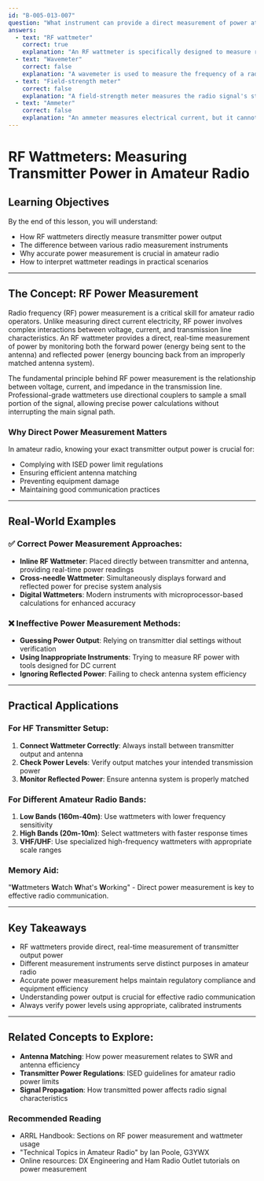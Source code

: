 ```yaml
---
id: "B-005-013-007"
question: "What instrument can provide a direct measurement of power at the output of a transmitter?"
answers:
  - text: "RF wattmeter"
    correct: true
    explanation: "An RF wattmeter is specifically designed to measure radio frequency power directly at the transmitter output by measuring the voltage and current in the transmission line. It provides a real-time, direct measurement of forward and reflected power, allowing amateur radio operators to verify their transmitter's output power and ensure efficient antenna matching."
  - text: "Wavemeter"
    correct: false
    explanation: "A wavemeter is used to measure the frequency of a radio signal, not its power output. It helps operators verify their transmitting frequency and ensure they're operating within their authorized band, but it cannot provide any direct information about the transmitter's power level."
  - text: "Field-strength meter"
    correct: false
    explanation: "A field-strength meter measures the radio signal's strength at a distance from the antenna, which is an indirect measurement. While it can indicate relative signal strength, it does not provide a direct, precise measurement of the transmitter's output power at the source."
  - text: "Ammeter"
    correct: false
    explanation: "An ammeter measures electrical current, but it cannot directly translate current into radio frequency power output. While current is a component of power calculation, an ammeter alone does not provide a comprehensive or accurate measurement of RF power at a transmitter's output."
---
```


# RF Wattmeters: Measuring Transmitter Power in Amateur Radio

## Learning Objectives
By the end of this lesson, you will understand:
- How RF wattmeters directly measure transmitter power output
- The difference between various radio measurement instruments
- Why accurate power measurement is crucial in amateur radio
- How to interpret wattmeter readings in practical scenarios

---

## The Concept: RF Power Measurement

Radio frequency (RF) power measurement is a critical skill for amateur radio operators. Unlike measuring direct current electricity, RF power involves complex interactions between voltage, current, and transmission line characteristics. An RF wattmeter provides a direct, real-time measurement of power by monitoring both the forward power (energy being sent to the antenna) and reflected power (energy bouncing back from an improperly matched antenna system).

The fundamental principle behind RF power measurement is the relationship between voltage, current, and impedance in the transmission line. Professional-grade wattmeters use directional couplers to sample a small portion of the signal, allowing precise power calculations without interrupting the main signal path.

### Why Direct Power Measurement Matters

In amateur radio, knowing your exact transmitter output power is crucial for:
- Complying with ISED power limit regulations
- Ensuring efficient antenna matching
- Preventing equipment damage
- Maintaining good communication practices

---

## Real-World Examples

### ✅ Correct Power Measurement Approaches:
- **Inline RF Wattmeter**: Placed directly between transmitter and antenna, providing real-time power readings
- **Cross-needle Wattmeter**: Simultaneously displays forward and reflected power for precise system analysis
- **Digital Wattmeters**: Modern instruments with microprocessor-based calculations for enhanced accuracy

### ❌ Ineffective Power Measurement Methods:
- **Guessing Power Output**: Relying on transmitter dial settings without verification
- **Using Inappropriate Instruments**: Trying to measure RF power with tools designed for DC current
- **Ignoring Reflected Power**: Failing to check antenna system efficiency

---

## Practical Applications

### For HF Transmitter Setup:
1. **Connect Wattmeter Correctly**: Always install between transmitter output and antenna
2. **Check Power Levels**: Verify output matches your intended transmission power
3. **Monitor Reflected Power**: Ensure antenna system is properly matched

### For Different Amateur Radio Bands:
1. **Low Bands (160m-40m)**: Use wattmeters with lower frequency sensitivity
2. **High Bands (20m-10m)**: Select wattmeters with faster response times
3. **VHF/UHF**: Use specialized high-frequency wattmeters with appropriate scale ranges

### Memory Aid:
"**W**attmeters **W**atch **W**hat's **W**orking" - Direct power measurement is key to effective radio communication.

---

## Key Takeaways

- RF wattmeters provide direct, real-time measurement of transmitter output power
- Different measurement instruments serve distinct purposes in amateur radio
- Accurate power measurement helps maintain regulatory compliance and equipment efficiency
- Understanding power output is crucial for effective radio communication
- Always verify power levels using appropriate, calibrated instruments

---

## Related Concepts to Explore:
- **Antenna Matching**: How power measurement relates to SWR and antenna efficiency
- **Transmitter Power Regulations**: ISED guidelines for amateur radio power limits
- **Signal Propagation**: How transmitted power affects radio signal characteristics

### Recommended Reading
- ARRL Handbook: Sections on RF power measurement and wattmeter usage
- "Technical Topics in Amateur Radio" by Ian Poole, G3YWX
- Online resources: DX Engineering and Ham Radio Outlet tutorials on power measurement

